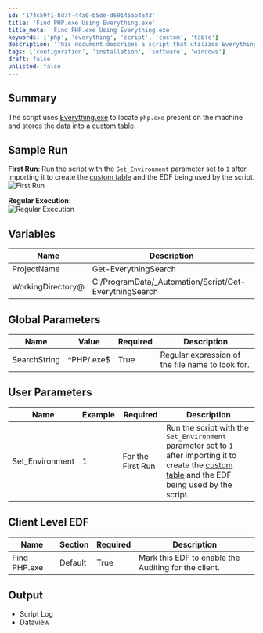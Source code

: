 ```yaml
---
id: '174c59f1-8d7f-44a0-b5de-d69145ab4a43'
title: 'Find PHP.exe Using Everything.exe'
title_meta: 'Find PHP.exe Using Everything.exe'
keywords: ['php', 'everything', 'script', 'custom', 'table']
description: 'This document describes a script that utilizes Everything.exe to locate php.exe on a machine and store the results in a custom table. It includes instructions for the first run and regular execution, along with parameter details and output expectations.'
tags: ['configuration', 'installation', 'software', 'windows']
draft: false
unlisted: false
---
```

## Summary

The script uses [Everything.exe](https://www.voidtools.com/) to locate `php.exe` present on the machine and stores the data into a [custom table](https://proval.itglue.com/DOC-5078775-16245130).

## Sample Run

**First Run**: Run the script with the `Set_Environment` parameter set to `1` after importing it to create the [custom table](https://proval.itglue.com/DOC-5078775-16245130) and the EDF being used by the script.  
![First Run](../../../static/img/Locate-PHP.exe/image_1.png)

**Regular Execution**:  
![Regular Execution](../../../static/img/Locate-PHP.exe/image_2.png)

## Variables

| Name                | Description                     |
|---------------------|---------------------------------|
| ProjectName         | Get-EverythingSearch            |
| WorkingDirectory@   | C:/ProgramData/_Automation/Script/Get-EverythingSearch |

## Global Parameters

| Name         | Value         | Required | Description                                        |
|--------------|---------------|----------|----------------------------------------------------|
| SearchString | ^PHP/.exe$    | True     | Regular expression of the file name to look for.  |

## User Parameters

| Name            | Example | Required                | Description                                                                                          |
|-----------------|---------|-------------------------|------------------------------------------------------------------------------------------------------|
| Set_Environment  | 1       | For the First Run       | Run the script with the `Set_Environment` parameter set to `1` after importing it to create the [custom table](https://proval.itglue.com/DOC-5078775-16245130) and the EDF being used by the script. |

## Client Level EDF

| Name          | Section  | Required | Description                                              |
|---------------|----------|----------|----------------------------------------------------------|
| Find PHP.exe  | Default  | True     | Mark this EDF to enable the Auditing for the client.     |

## Output

- Script Log
- Dataview












